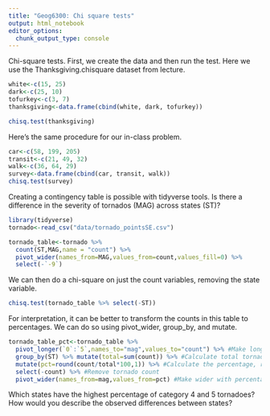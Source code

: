 ```yaml
---
title: "Geog6300: Chi square tests"
output: html_notebook
editor_options: 
  chunk_output_type: console
---
```


Chi-square tests. First, we create the data and then run the test. Here we use the Thanksgiving.chisquare dataset from lecture.

```r
white<-c(15, 25)
dark<-c(25, 10)
tofurkey<-c(3, 7)
thanksgiving<-data.frame(cbind(white, dark, tofurkey))

chisq.test(thanksgiving)
```

Here's the same procedure for our in-class problem.

```r
car<-c(58, 199, 205)
transit<-c(21, 49, 32)
walk<-c(36, 64, 29)
survey<-data.frame(cbind(car, transit, walk))
chisq.test(survey)
```

Creating a contingency table is possible with tidyverse tools. Is there a difference in the severity of tornados (MAG) across states (ST)?  

```r
library(tidyverse)
tornado<-read_csv("data/tornado_pointsSE.csv")

tornado_table<-tornado %>%
  count(ST,MAG,name = "count") %>%
  pivot_wider(names_from=MAG,values_from=count,values_fill=0) %>%
  select(-`-9`) 
```

We can then do a chi-square on just the count variables, removing the state variable.

```r
chisq.test(tornado_table %>% select(-ST))
```

For interpretation, it can be better to transform the counts in this table to percentages. We can do so using pivot_wider, group_by, and mutate.

```r
tornado_table_pct<-tornado_table %>%
  pivot_longer(`0`:`5`,names_to="mag",values_to="count") %>% #Make longer
  group_by(ST) %>% mutate(total=sum(count)) %>% #Calculate total tornado count
  mutate(pct=round(count/total*100,1)) %>% #Calculate the percentage, rounded to 1 digit
  select(-count) %>% #Remove tornado count
  pivot_wider(names_from=mag,values_from=pct) #Make wider with percentages
```

Which states have the highest percentage of category 4 and 5 tornadoes? 
How would you describe the observed differences between states?

